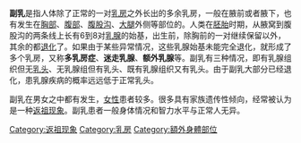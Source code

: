 '''副乳'''是指人体除了正常的一对[[乳房|乳房]]之外长出的多余乳房，一般在腋前或者腋下，也有发生在[[胸部|胸部]]、[[腹部|腹部]]、[[腹股沟|腹股沟]]、[[大腿|大腿]]外侧等部位的。人类在[[胚胎|胚胎]]时期，从腋窝到腹股沟的两条线上长有6到8对[[乳腺|乳腺]]的始基，出生前，除胸前的一对继续保留以外，其余的都[[退化_(器官)|退化]]了。如果由于某些异常情况，这些乳腺始基未能完全退化，就形成了多个乳房，又称'''多乳房症'''、'''迷走乳腺'''、'''额外乳腺'''等。副乳有三种情况，即有乳腺组织但无[[乳头|乳头]]、无乳腺组但有乳头、既有乳腺组织又有乳头。由于副乳大部分已经退化，患乳腺疾病的概率远远低于正常乳头。

副乳在男女之中都有发生，[[女性|女性]]患者较多。很多具有家族遗传性倾向，经常被认为是一种[[返祖现象|返祖现象]]。副乳患者一般身体情况和智力水平与正常人无异。

{{Anatomy-stub}}

[[Category:返祖现象|Category:返祖现象]]
[[Category:乳房|Category:乳房]]
[[Category:額外身體部位|Category:額外身體部位]]